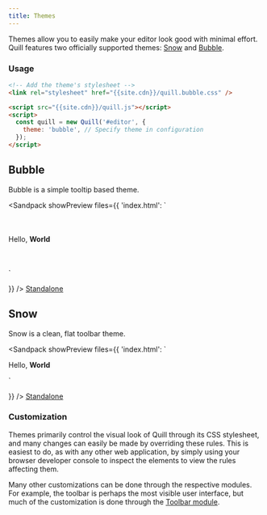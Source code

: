 ```yaml
---
title: Themes
---
```


Themes allow you to easily make your editor look good with minimal effort. Quill features two officially supported themes: [Snow](#snow) and [Bubble](#bubble).

### Usage

```html
<!-- Add the theme's stylesheet -->
<link rel="stylesheet" href="{{site.cdn}}/quill.bubble.css" />

<script src="{{site.cdn}}/quill.js"></script>
<script>
  const quill = new Quill('#editor', {
    theme: 'bubble', // Specify theme in configuration
  });
</script>
```

## Bubble

Bubble is a simple tooltip based theme.

<Sandpack
  showPreview
  files={{
    'index.html': `
<link href="{{site.cdn}}/quill.bubble.css" rel="stylesheet" />

<div id="editor" style="margin: 50px 0;">
  <p>Hello, <strong>World</strong></p>
</div>

<script src="{{site.cdn}}/quill.js"></script>
<script>
  const quill = new Quill('#editor', {
    placeholder: 'Compose an epic...',
    theme: 'bubble',
  });
</script>`
  }}
/>
<a className="standalone-link" href="/standalone/bubble/">
  Standalone
</a>

## Snow

Snow is a clean, flat toolbar theme.

<Sandpack
  showPreview
  files={{
    'index.html': `
<link href="{{site.cdn}}/quill.snow.css" rel="stylesheet" />

<div id="editor">
  <p>Hello, <strong>World</strong></p>
</div>

<script src="{{site.cdn}}/quill.js"></script>
<script>
  const quill = new Quill('#editor', {
    placeholder: 'Compose an epic...',
    theme: 'snow',
  });
</script>`
  }}
/>
<a className="standalone-link" href="/standalone/snow/">
  Standalone
</a>

### Customization

Themes primarily control the visual look of Quill through its CSS stylesheet, and many changes can easily be made by overriding these rules. This is easiest to do, as with any other web application, by simply using your browser developer console to inspect the elements to view the rules affecting them.

Many other customizations can be done through the respective modules. For example, the toolbar is perhaps the most visible user interface, but much of the customization is done through the [Toolbar module](/docs/modules/toolbar/).
